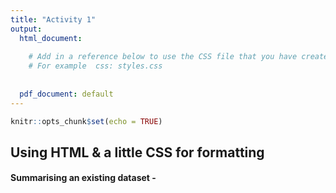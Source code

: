 ```yaml
---
title: "Activity 1"
output:
  html_document:
    
    # Add in a reference below to use the CSS file that you have created separately
    # For example  css: styles.css
    
    
  pdf_document: default
---
```


```r
knitr::opts_chunk$set(echo = TRUE)
```

<!-- Replace the two hashtags below to setup the header with a 'h2' tag -->

## Using HTML & a little CSS  for formatting 

<h4> Summarising an existing dataset - </h4>


<!-- Insert some text below that can be used to introduce the cars dataset (inside the 'p' tags) -->

<p>  </p>
<p>  </p>
<p>  </p>
